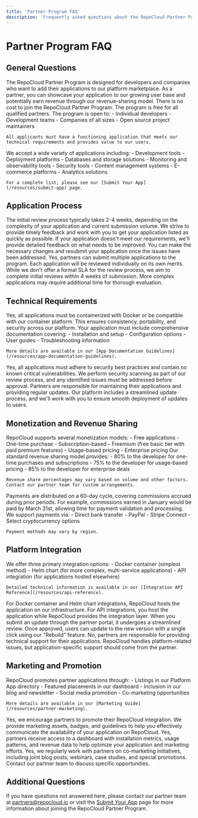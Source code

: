 ```yaml
---
title: 'Partner Program FAQ'
description: 'Frequently asked questions about the RepoCloud Partner Program'
---
```


# Partner Program FAQ

## General Questions

<AccordionGroup>
  <Accordion title="What is the RepoCloud Partner Program?">
    The RepoCloud Partner Program is designed for developers and companies who want to add their applications to our platform marketplace. As a partner, you can showcase your application to our growing user base and potentially earn revenue through our revenue-sharing model.
  </Accordion>

  <Accordion title="How much does it cost to join the program?">
    There is no cost to join the RepoCloud Partner Program. The program is free for all qualified partners.
  </Accordion>

  <Accordion title="Who can join the Partner Program?">
    The program is open to:
    - Individual developers
    - Development teams
    - Companies of all sizes
    - Open source project maintainers
    
    All applicants must have a functioning application that meets our technical requirements and provides value to our users.
  </Accordion>

  <Accordion title="What types of applications are eligible?">
    We accept a wide variety of applications including:
    - Development tools
    - Deployment platforms
    - Databases and storage solutions
    - Monitoring and observability tools
    - Security tools
    - Content management systems
    - E-commerce platforms
    - Analytics solutions
    
    For a complete list, please see our [Submit Your App](/resources/submit-app) page.
  </Accordion>
</AccordionGroup>

## Application Process

<AccordionGroup>
  <Accordion title="How long does the application process take?">
    The initial review process typically takes 2-4 weeks, depending on the complexity of your application and current submission volume. We strive to provide timely feedback and work with you to get your application listed as quickly as possible.
  </Accordion>

  <Accordion title="What happens if my application is rejected?">
    If your application doesn't meet our requirements, we'll provide detailed feedback on what needs to be improved. You can make the necessary changes and resubmit your application once the issues have been addressed.
  </Accordion>

  <Accordion title="Can I submit multiple applications?">
    Yes, partners can submit multiple applications to the program. Each application will be reviewed individually on its own merits.
  </Accordion>

  <Accordion title="Is there an SLA for the application review process?">
    While we don't offer a formal SLA for the review process, we aim to complete initial reviews within 4 weeks of submission. More complex applications may require additional time for thorough evaluation.
  </Accordion>
</AccordionGroup>

## Technical Requirements

<AccordionGroup>
  <Accordion title="Do I need to containerize my application?">
    Yes, all applications must be containerized with Docker or be compatible with our container platform. This ensures consistency, portability, and security across our platform.
  </Accordion>

  <Accordion title="What documentation is required?">
    Your application must include comprehensive documentation covering:
    - Installation and setup
    - Configuration options
    - User guides
    - Troubleshooting information
    
    More details are available in our [App Documentation Guidelines](/resources/app-documentation-guidelines).
  </Accordion>

  <Accordion title="Are there specific security requirements?">
    Yes, all applications must adhere to security best practices and contain no known critical vulnerabilities. We perform security scanning as part of our review process, and any identified issues must be addressed before approval.
  </Accordion>

  <Accordion title="How do I handle application updates?">
    Partners are responsible for maintaining their applications and providing regular updates. Our platform includes a streamlined update process, and we'll work with you to ensure smooth deployment of updates to users.
  </Accordion>
</AccordionGroup>

## Monetization and Revenue Sharing

<AccordionGroup>
  <Accordion title="What monetization models are available?">
    RepoCloud supports several monetization models:
    - Free applications
    - One-time purchase
    - Subscription-based
    - Freemium (free basic tier with paid premium features)
    - Usage-based pricing
    - Enterprise pricing
  </Accordion>

  <Accordion title="What is the revenue share split?">
    Our standard revenue sharing model provides:
    - 80% to the developer for one-time purchases and subscriptions
    - 75% to the developer for usage-based pricing
    - 85% to the developer for enterprise deals
    
    Revenue share percentages may vary based on volume and other factors. Contact our partner team for custom arrangements.
  </Accordion>

  <Accordion title="How and when are payments distributed?">
    Payments are distributed on a 60-day cycle, covering commissions accrued during prior periods. For example, commissions earned in January would be paid by March 31st, allowing time for payment validation and processing.
  </Accordion>

  <Accordion title="What payment methods are supported?">
    We support payments via:
    - Direct bank transfer
    - PayPal
    - Stripe Connect
    - Select cryptocurrency options
    
    Payment methods may vary by region.
  </Accordion>
</AccordionGroup>

## Platform Integration

<AccordionGroup>
  <Accordion title="How does my application integrate with RepoCloud?">
    We offer three primary integration options:
    - Docker container (simplest method)
    - Helm chart (for more complex, multi-service applications)
    - API integration (for applications hosted elsewhere)
    
    Detailed technical information is available in our [Integration API Reference](/resources/api-reference).
  </Accordion>

  <Accordion title="Do I need to host the application, or does RepoCloud host it?">
    For Docker container and Helm chart integrations, RepoCloud hosts the application on our infrastructure. For API integrations, you host the application while RepoCloud provides the integration layer.
  </Accordion>

  <Accordion title="How do updates get deployed to users?">
    When you submit an update through the partner portal, it undergoes a streamlined review. Once approved, users can update to the new version with a single click using our "Rebuild" feature.
  </Accordion>

  <Accordion title="Is RepoCloud responsible for support?">
    No, partners are responsible for providing technical support for their applications. RepoCloud handles platform-related issues, but application-specific support should come from the partner.
  </Accordion>
</AccordionGroup>

## Marketing and Promotion

<AccordionGroup>
  <Accordion title="How will my application be promoted?">
    RepoCloud promotes partner applications through:
    - Listings in our Platform App directory
    - Featured placements in our dashboard
    - Inclusion in our blog and newsletter
    - Social media promotion
    - Co-marketing opportunities
    
    More details are available in our [Marketing Guide](/resources/partner-marketing).
  </Accordion>

  <Accordion title="Can I promote my RepoCloud integration?">
    Yes, we encourage partners to promote their RepoCloud integration. We provide marketing assets, badges, and guidelines to help you effectively communicate the availability of your application on RepoCloud.
  </Accordion>

  <Accordion title="Do partners get access to usage analytics?">
    Yes, partners receive access to a dashboard with installation metrics, usage patterns, and revenue data to help optimize your application and marketing efforts.
  </Accordion>

  <Accordion title="Are there co-marketing opportunities?">
    Yes, we regularly work with partners on co-marketing initiatives, including joint blog posts, webinars, case studies, and special promotions. Contact our partner team to discuss specific opportunities.
  </Accordion>
</AccordionGroup>

## Additional Questions

If you have questions not answered here, please contact our partner team at [partners@repocloud.io](mailto:partners@repocloud.io) or visit the [Submit Your App](/resources/submit-app) page for more information about joining the RepoCloud Partner Program. 